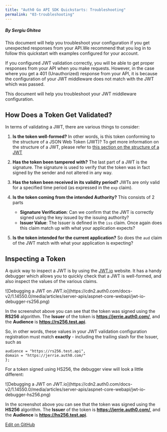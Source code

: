 ```yaml
---
title: "Auth0 Go API SDK Quickstarts: Troubleshooting"
permalink: "03-troubleshooting"
---
```


##### By Sergiu Ghitea

This document will help you troubleshoot your configuration if you get unexpected responses from your API.We recommend that you log in to follow this quickstart with examples configured for your account.

If you configured JWT validation correctly, you will be able to get proper responses from your API when you make requests. However, in the case where you get a 401 (Unauthorized) response from your API, it is because the configuration of your JWT middleware does not match with the JWT which was passed.

This document will help you troubleshoot your JWT middleware configuration.

## How Does a Token Get Validated?

In terms of validating a JWT, there are various things to consider:

1. **Is the token well-formed?** In other words, is this token conforming to the structure of a JSON Web Token (JWT)? To get more information on the structure of a JWT, please refer to [this section on the structure of a JWT](/docs/secure/tokens/json-web-tokens#what-is-the-json-web-token-structure-)
2. **Has the token been tampered with?** The last part of a JWT is the signature. The signature is used to verify that the token was in fact signed by the sender and not altered in any way.
3. **Has the token been received in its validity period?** JWTs are only valid for a specified time period (as expressed in the `exp` claim).
4. **Is the token coming from the intended Authority?** This consists of 2 parts

   * **Signature Verification**: Can we confirm that the JWT is correctly signed using the key issued by the issuing authority?
   * **Issuer Value**: The Issuer is defined in the `iss` claim. Once again does this claim match up with what your application expects?
5. **Is the token intended for the current application?** So does the `aud` claim of the JWT match with what your application is expecting?

## Inspecting a Token

A quick way to inspect a JWT is by using the [JWT.io](https://jwt.io/) website. It has a handy debugger which allows you to quickly check that a JWT is well-formed, and also inspect the values of the various claims.

<Frame>![Debugging a JWT on JWT.io](https://cdn2.auth0.com/docs-v2/1.14550.0/media/articles/server-apis/aspnet-core-webapi/jwt-io-debugger-rs256.png)</Frame>

In the screenshot above you can see that the token was signed using the **RS256** algorithm. The **Issuer** of the token is **https://jerrie.auth0.com/**, and the **Audience** is **https://rs256.test.api**.

So, in other words, these values in your JWT validation configuration registration must match **exactly** - including the trailing slash for the Issuer, such as

```
audience = "https://rs256.test.api",
domain = "https://jerrie.auth0.com/"
};
```






For a token signed using HS256, the debugger view will look a little different:

<Frame>![Debugging a JWT on JWT.io](https://cdn2.auth0.com/docs-v2/1.14550.0/media/articles/server-apis/aspnet-core-webapi/jwt-io-debugger-hs256.png)</Frame>

In the screenshot above you can see that the token was signed using the **HS256** algorithm. The **Issuer** of the token is **https://jerrie.auth0.com/**, and the **Audience** is **https://hs256.test.api**.







[Edit on GitHub](https://github.com/auth0/docs/edit/master/articles/quickstart/backend/golang/03-troubleshooting.md)